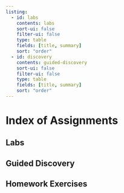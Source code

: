 ```yaml
---
listing: 
  - id: labs
    contents: labs
    sort-ui: false
    filter-ui: false
    type: table
    fields: [title, summary]
    sort: "order"
  - id: discovery
    contents: guided-discovery
    sort-ui: false
    filter-ui: false
    type: table
    fields: [title, summary]
    sort: "order"
---
```

  


# Index of Assignments {.unnumbered}

## Labs

:::{#labs}
:::

## Guided Discovery

:::{#discovery}
:::

## Homework Exercises